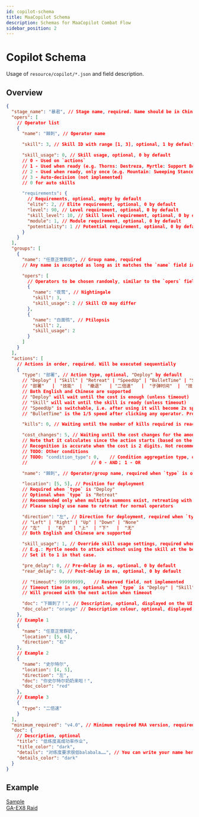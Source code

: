 ```yaml
---
id: copilot-schema
title: MaaCopilot Schema
description: Schemas for MaaCopilot Combat Flow
sidebar_position: 2
---
```


# Copilot Schema

Usage of `resource/copilot/*.json` and field description.

## Overview

```json
{
  "stage_name": "暴君", // Stage name, required. Name should be in Chinese except for C.C. (contingency contracts)
  "opers": [
    // Operator list
    {
      "name": "棘刺", // Operator name

      "skill": 3, // Skill ID with range [1, 3], optional, 1 by default

      "skill_usage": 0, // Skill usage, optional, 0 by default
      // 0 - Used on `actions`
      // 1 - Used when ready (e.g. Thorns: Destreza, Myrtle: Support Beta)
      // 2 - Used when ready, only once（e.g. Mountain: Sweeping Stance）
      // 3 - Auto-decision (not implemented)
      // 0 for auto skills

      "requirements": {
        // Requirements, optional, empty by default
        "elite": 2, // Elite requirement, optional, 0 by default
        "level": 90, // Level requirement, optional, 0 by default
        "skill_level": 10, // Skill level requirement, optional, 0 by default
        "module": 1, // Module requirement, optional, 0 by default
        "potentiality": 1 // Potential requirement, optional, 0 by default
      }
    }
  ],
  "groups": [
    {
      "name": "任意正常群奶", // Group name, required
      // Any name is accepted as long as it matches the `name` field in `deploy` below

      "opers": [
        // Operators to be chosen randomly, similar to the `opers` field above. Operators with higher levels have higher priority.
        {
          "name": "夜莺", // Nightingale
          "skill": 3,
          "skill_usage": 2 // Skill CD may differ
        },
        {
          "name": "白面鸮", // Ptilopsis
          "skill": 2,
          "skill_usage": 2
        }
      ]
    }
  ],
  "actions": [
    // Actions in order, required. Will be executed sequentially
    {
      "type": "部署", // Action type, optional, "Deploy" by default
      // "Deploy" | "Skill" | "Retreat" | "SpeedUp" | "BulletTime" | "SkillUsage"
      // "部署"   |  "技能"  |  "撤退"   | "二倍速"   |  "子弹时间"  |  "技能用法"
      // Both English and Chinese are supported
      // "Deploy" will wait until the cost is enough (unless timeout)
      // "Skill" will wait until the skill is ready (unless timeout)
      // "SpeedUp" is switchable, i.e. after using it will become 2x speed, and using it again will make it back to normal speed
      // "BulletTime" is the 1/5 speed after clicking any operator. Proceeding with any other action will make it back to normal speed

      "kills": 0, // Waiting until the number of kills required is reached, optional, 0 by default

      "cost_changes": 5, // Waiting until the cost changes for the amount specified, optional, 0 by default
      // Note that it calculates since the action starts (based on the cost of the previous action)
      // Recognition is accurate when the cost is 2 digits. Not recommended for 3-digit costs.
      // TODO: Other conditions
      // TODO: "condition_type": 0,    // Condition aggregation type, optional, 0 by default
      //                        // 0 - AND； 1 - OR

      "name": "棘刺", // Operator/group name, required when `type` is one of "Deploy" | "Skill" | "Retreat"

      "location": [5, 5], // Position for deployment
      // Required when `type` is "Deploy"
      // Optional when `type` is "Retreat"
      // Recommended only when multiple summons exist, retreating with location instead of name
      // Please simply use name to retreat for normal operators

      "direction": "左", // Direction for deployment, required when `type` is "Deploy"
      // "Left" | "Right" | "Up" | "Down" | "None"
      // "左"   |  "右"   | "上"  | "下"   |  "无"
      // Both English and Chinese are supported

      "skill_usage": 1, // Override skill usage settings, required when `type` is "SkillUsage"
      // E.g.: Myrtle needs to attack without using the skill at the beginning, and use the skill automatically later.
      // Set it to 1 in that case.

      "pre_delay": 0, // Pre-delay in ms, optional, 0 by default
      "rear_delay": 0, // Post-delay in ms, optional, 0 by default

      // "timeout": 999999999,   // Reserved field, not implemented
      // Timeout time in ms, optional when `type` is "Deploy" | "Skill", INT_MAX by default
      // Will proceed with the next action when timeout

      "doc": "下棘刺了！", // Description, optional, displayed on the UI with no effects
      "doc_color": "orange" // Description colour, optional, displayed on the UI with no effects
    },
    // Example 1
    {
      "name": "任意正常群奶",
      "location": [5, 6],
      "direction": "右"
    },
    // Example 2
    {
      "name": "史尔特尔",
      "location": [4, 5],
      "direction": "左",
      "doc": "你史尔特尔奶奶来啦！",
      "doc_color": "red"
    },
    // Example 3
    {
      "type": "二倍速"
    }
  ],
  "minimum_required": "v4.0", // Minimum required MAA version, required, reserved field, not implemented
  "doc": {
    // Description, optional
    "title": "低练度高成功率作业",
    "title_color": "dark",
    "details": "对练度要求很低balabala……", // You can write your name here, video link, walkthrough link, etc.
    "details_color": "dark"
  }
}
```

## Example

[Sample](https://github.com/MaaAssistantArknights/MaaAssistantArknights/blob/master/docs/resource/copilot/test.json)  
[GA-EX8 Raid](https://github.com/MaaAssistantArknights/MaaAssistantArknights/blob/master/docs/resource/copilot/GA-EX8-raid.json)
